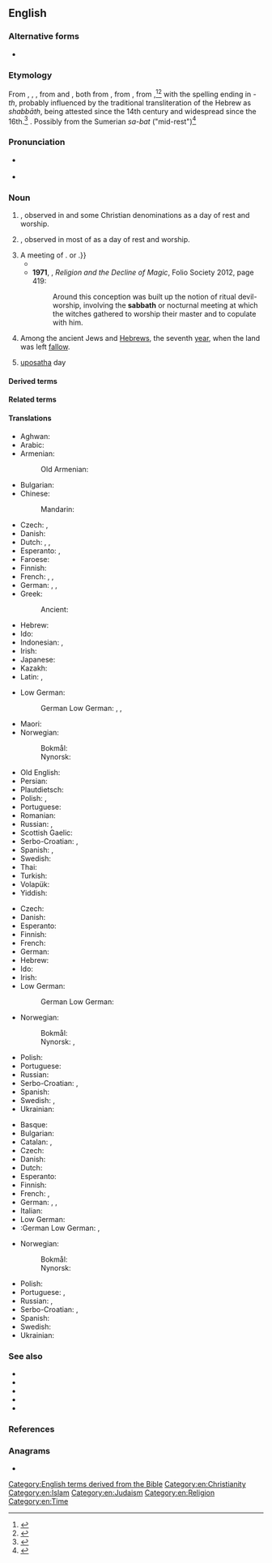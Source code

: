 {{also|sabbath}}
==English==
{{wp}}

===Alternative forms===
* {{l|en|sabbath}}

===Etymology===
From {{inh|en|enm|sabat}}, {{m|enm|sabbat}}, {{m|enm|sabath}}, from {{inh|en|ang|sabat}} and {{der|en|fro|sabbat}}, both from {{der|en|la|sabbatum}}, from {{der|en|grc|σάββατον||Sabbath}}, from {{der|en|he|sc=Hebr|שַׁבָּת|tr=shabát||Sabbath}},<ref>{{R:Dictionary.com}}</ref><ref>{{R:MWO}}</ref> with the spelling ending in ''-th'', probably influenced by the traditional transliteration of the Hebrew as ''shabbāth'', being attested since the 14th century and widespread since the 16th.<ref>{{R:Etymonline}}</ref> {{doublet|en|Shabbat}}. Possibly from the Sumerian ''sa-bat'' ("mid-rest")<ref name=ere>{{cite book|author=Pinches, T.G.|editor=Hastings, James|others=Selbie, John A., contrib|title=Encyclopedia of Religion and Ethics|publisher=Charles Scribner's Sons|year=1919|pages=889–891|chapter=Sabbath (Babylonian)|chapter-url=https://archive.org/details/encyclopaediaofr10hast_0/page/888/mode/2up}}</ref>

===Pronunciation===
* {{a|UK|US}} {{IPA|en|/ˈsæbəθ/}}
* {{audio|en|LL-Q1860 (eng)-Vealhurl-Sabbath.wav|Audio (RP)}}

===Noun===
{{en-noun}}

# {{l|en|Saturday}}, observed in {{l|en|Judaism}} and some Christian denominations as a day of rest and worship.
# {{l|en|Sunday}}, observed in most of {{l|en|Christianity}} as a day of rest and worship.
# A meeting of {{l|en|witch|witches}}. {{q|Also called a {{m|en|witches' Sabbath}}, {{m|en|Shabbat}}, {{m|en|sabbat}}{{,}} or {{m|en|black Sabbath}}.}}
#* {{quote-book|1=en|year=1936|author=Rollo Ahmed|title=The Black Art|publisher=Long|location=London|page=112|passage=Witches always anointed themselves with ointments before departing up the chimney to their '''Sabbaths'''. One such ointment was composed of Aconite, Belladonna, Water Parsley, Cinquefoil and Babies' Fat.}}
#* '''1971''', {{w|Keith Thomas (historian)|Keith Thomas}}, ''Religion and the Decline of Magic'', Folio Society 2012, page 419:
#*: Around this conception was built up the notion of ritual devil-worship, involving the '''sabbath''' or nocturnal meeting at which the witches gathered to worship their master and to copulate with him.
# {{lb|en|historical}} Among the ancient Jews and [[Hebrew]]s, the seventh [[year]], when the land was left [[fallow]].
#: {{syn|en|Sabbath year}}
# {{lb|my|Buddhism|Myanmar}} [[uposatha]] day

====Derived terms====
{{der4|en
|Sabbath-breaker
|Sabbath breaker
|Sabbathbreaker
|Sabbath-breaking
|Sabbath breaking
|Sabbathbreaking
|Sabbath-keeper
|Sabbath keeper
|Sabbathkeeper
|Sabbath-keeping
|Sabbath keeping
|Sabbathkeeping
|Sabbathless
|Sabbathlike
}}

====Related terms====
{{rel4|en
|sabbat
|Sabbat
|sabbatarian
|Sabbatarian
|sabbatarianism
|Sabbatarianism
|sabbatic
|Sabbatic
|sabbatical
|Sabbatical
|sabbatically
|Sabbatically
|sabbatism
|Sabbatism
|sabbatise
|Sabbatise
|sabbatiser
|Sabbatiser
|sabbatist
|Sabbatist
|sabbatistic
|Sabbatistic
|sabbatistical
|Sabbatistical
|sabbatize
|Sabbatize
|sabbatizer
|Sabbatizer
|shabbat
|Shabbat
|shabbes
|Shabbes
|shabbos
|Shabbos
}}

====Translations====
{{trans-top|Saturday (Judaism, some denominations of Christianity)}}
* Aghwan: {{t|xag|𐕐𐔰𐕌𐔱𐔰𐕜}}
* Arabic: {{t+|ar|اَلسَّبْت|m}}
* Armenian:
*: Old Armenian: {{t|xcl|շաբաթ}}
* Bulgarian: {{t|bg|шабат|m}}
* Chinese:
*: Mandarin: {{t+|cmn|安息日|tr=ānxīrì|sc=Hani}}
* Czech: {{t+|cs|sabat|m}}, {{t+|cs|šábes|m}}
* Danish: {{t+|da|sabbat|c}}
* Dutch: {{t+|nl|sabbat|m}}, {{t+|nl|sjabbat|m}}, {{t+|nl|sjabbes|m}}
* Esperanto: {{t+|eo|sabato}}, {{t|eo|ŝabato}}
* Faroese: {{t|fo|sabbatur|m}}
* Finnish: {{t+|fi|sapatti}}
* French: {{t+|fr|sabbat|m}}, {{t+|fr|shabbat|m}}, {{t+|fr|chabbat|m}}
* German: {{t+|de|Sabbat|m}}, {{t+|de|Schabbat|m}}, {{t+|de|Schabbes|m}}
* Greek: {{t|el|σάββατο|n}}
*: Ancient: {{t|grc|σάββατον|n}}
* Hebrew: {{t+|he|שַׁבָּת|f|tr=shabát}}
* Ido: {{t+|io|sabato}}
* Indonesian: {{t+|id|sabat}}, {{t+|id|Sabat}}
* Irish: {{t|ga|Sabóid|f}}
* Japanese: {{t+|ja|安息日|tr=ansokunichi, ansokujitsu, ansokubi}}
* Kazakh: {{t|kk|демалыс күні}}
* Latin: {{t|la|sabbatum|n}}, {{t|la|Hērōdis diēs|f}}
{{trans-mid}}
* Low German:
*: German Low German: {{t|nds-de|Sabbat|m}}, {{t|nds-de|Schabbat|m}}, {{t|nds-de|Schabbes|m}}
* Maori: {{t|mi|hāpati}}
* Norwegian:
*: Bokmål: {{t|nb|sabbat|m}}
*: Nynorsk: {{t|nn|sabbat|m}}
* Old English: {{t|ang|ræstedæġ|m}}
* Persian: {{t|fa|شبات|tr=šabât}}
* Plautdietsch: {{t|pdt|Sabat|m}}
* Polish: {{t+|pl|szabat|m}}, {{t+|pl|szabas|m}}
* Portuguese: {{t+|pt|sabá|m}}
* Romanian: {{t|ro|Șabat|n}}
* Russian: {{t+|ru|шабба́т|m}}, {{t+|ru|суббо́та|f}} {{q|Saturday}}
* Scottish Gaelic: {{t|gd|Sàbaid|f}}
* Serbo-Croatian: {{t|sh|сабат|m|sc=Cyrl}}, {{t+|sh|sabat|m}}
* Spanish: {{t+|es|sábado|m}}, {{t|es|sabbat|m}}
* Swedish: {{t+|sv|sabbat|c}}
* Thai: {{t|th|สะบาโต}}
* Turkish: {{t|tr|Şabat}}
* Volapük: {{t+|vo|jabat}}
* Yiddish: {{t+|yi|שבת|m|tr=shabes|sc=Hebr}}
{{trans-bottom}}

{{trans-top|Sunday (most denominations of Christianity)}}
* Czech: {{t+|cs|neděle|f}}
* Danish: {{t+|da|søndag|c}}
* Esperanto: {{t+|eo|dimanĉo}}
* Finnish: {{t+|fi|sapatti}}
* French: {{t+|fr|dimanche|m}}
* German: {{t+|de|Sonntag|m}}
* Hebrew: {{t+|he|יוֹם רִאשׁוֹן|m|tr=yom rishón}}
* Ido: {{t+|io|sundio}}
* Irish: {{t|ga|Sabóid|f}}
* Low German:
*: German Low German: {{t|nds-de|Sünndag|m}}
* Norwegian:
*: Bokmål: {{t+|nb|søndag|m}}
*: Nynorsk: {{t+|nn|sundag|m}}, {{t+|nn|søndag|m}}
{{trans-mid}}
* Polish: {{t+|pl|niedziela|f}}
* Portuguese: {{t+|pt|domingo|m}}
* Russian: {{t+|ru|воскресе́нье|n}}
* Serbo-Croatian: {{t|sh|недеља|f|sc=Cyrl}}, {{t+|sh|nedelja|f}}
* Spanish: {{t+|es|domingo|m}}
* Swedish: {{t+|sv|söndag|c}}, {{t+|sv|sabbat|c}}
* Ukrainian: {{t+|uk|неділя|f}}
{{trans-bottom}}

{{trans-top|witches' Sabbath}}
* Basque: {{t+|eu|akelarre}}
* Bulgarian: {{t|bg|сборище на вещици}}
* Catalan: {{t+|ca|aquelarre}}, {{t+|ca|akelarre}}
* Czech: {{t+|cs|sabat|m}}
* Danish: {{t|da|heksesabbat|c}}
* Dutch: {{t+|nl|heksensabbat|m}}
* Esperanto: {{t|eo|sabatorgio}}
* Finnish: {{t|fi|noitasapatti}}
* French: {{t+|fr|sabbat|m}}, {{t|fr|esba}}
* German: {{t+|de|Hexensabbat|m}}, {{t|de|Hexentanz|m}}, {{t|de|Teufelstanz|m}}
* Italian: {{t|it|sabba|m}}
* Low German:
* :German Low German: {{t|nds-de|Hexensabbat|m}},
{{trans-mid}}
* Norwegian:
*: Bokmål: {{t|nb|heksesabbat|m}}
*: Nynorsk: {{t|nn|heksesabbat|m}}
* Polish: {{t+|pl|sabat|m}}
* Portuguese: {{t|pt|sabbat}}, {{t+|pt|sabá|m}}
* Russian: {{t+|ru|ша́ба́ш|m}}, {{t|ru|[[ша́ба́ш]] [[ведьма|ведьм]]|m}}
* Serbo-Croatian: {{t|sh|врзино коло|n|sc=Cyrl}}, {{t+|sh|vrzino kolo|n}}
* Spanish: {{t+|es|aquelarre|m}}
* Swedish: {{t|sv|häxsabbat|c}}
* Ukrainian: {{t+|uk|ша́баш|m}}
{{trans-bottom}}

===See also===
* {{l|en|Gregorian calendar}}
* {{l|en|Jewish calendar}}
* {{l|en|Julian calendar}}
* {{l|en|Jumu'ah}}
* {{l|en|Islamic calendar}}

===References===
<references/>

===Anagrams===
* {{anagrams|en|a=aabbhst|Shabbat|shabbat}}

[[Category:English terms derived from the Bible]]
[[Category:en:Christianity]]
[[Category:en:Islam]]
[[Category:en:Judaism]]
[[Category:en:Religion]]
[[Category:en:Time]]
